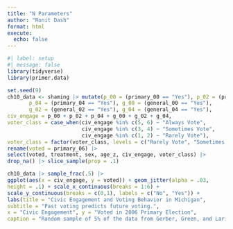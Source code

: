```yaml
---
title: "N Parameters"
author: "Ronit Dash"
format: html
execute: 
  echo: false
---
```


```r
#| label: setup
#| message: false
library(tidyverse)
library(primer.data)
```

```r
set.seed(9)
ch10_data <- shaming |> mutate(p_00 = (primary_00 == "Yes"), p_02 = (primary_02 == "Yes"),
       p_04 = (primary_04 == "Yes"), g_00 = (general_00 == "Yes"),
       g_02 = (general_02 == "Yes"), g_04 = (general_04 == "Yes"),
civ_engage = p_00 + p_02 + p_04 + g_00 + g_02 + g_04,
voter_class = case_when(civ_engage %in% c(5, 6) ~ "Always Vote",
                        civ_engage %in% c(3, 4) ~ "Sometimes Vote",
                        civ_engage %in% c(1, 2) ~ "Rarely Vote"),
voter_class = factor(voter_class, levels = c("Rarely Vote", "Sometimes Vote", "Always Vote")), age_z = as.numeric(scale(age))) |>
rename(voted = primary_06) |> 
select(voted, treatment, sex, age_z, civ_engage, voter_class) |>
drop_na() |> slice_sample(prop = .1)

ch10_data |> sample_frac(.5) |>
ggplot(aes(x = civ_engage, y = voted)) + geom_jitter(alpha = .03, 
height = .1) + scale_x_continuous(breaks = 1:6) +
scale_y_continuous(breaks = c(0,1), labels = c("No", "Yes")) + 
labs(title = "Civic Engagement and Voting Behavior in Michigan", 
subtitle = "Past voting predicts future voting.", 
x = "Civic Engagement", y = "Voted in 2006 Primary Election", 
caption = "Random sample of 5% of the data from Gerber, Green, and Larimer(2008)")
```

